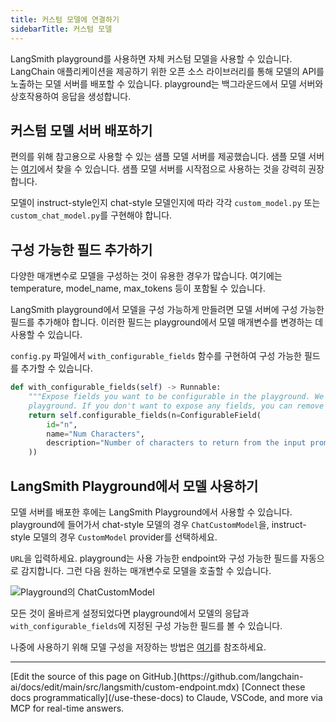 ```yaml
---
title: 커스텀 모델에 연결하기
sidebarTitle: 커스텀 모델
---
```


LangSmith playground를 사용하면 자체 커스텀 모델을 사용할 수 있습니다. LangChain 애플리케이션을 제공하기 위한 오픈 소스 라이브러리를 통해 모델의 API를 노출하는 모델 서버를 배포할 수 있습니다. playground는 백그라운드에서 모델 서버와 상호작용하여 응답을 생성합니다.

## 커스텀 모델 서버 배포하기

편의를 위해 참고용으로 사용할 수 있는 샘플 모델 서버를 제공했습니다. 샘플 모델 서버는 [여기](https://github.com/langchain-ai/langsmith-model-server)에서 찾을 수 있습니다. 샘플 모델 서버를 시작점으로 사용하는 것을 강력히 권장합니다.

모델이 instruct-style인지 chat-style 모델인지에 따라 각각 `custom_model.py` 또는 `custom_chat_model.py`를 구현해야 합니다.

## 구성 가능한 필드 추가하기

다양한 매개변수로 모델을 구성하는 것이 유용한 경우가 많습니다. 여기에는 temperature, model\_name, max\_tokens 등이 포함될 수 있습니다.

LangSmith playground에서 모델을 구성 가능하게 만들려면 모델 서버에 구성 가능한 필드를 추가해야 합니다. 이러한 필드는 playground에서 모델 매개변수를 변경하는 데 사용할 수 있습니다.

`config.py` 파일에서 `with_configurable_fields` 함수를 구현하여 구성 가능한 필드를 추가할 수 있습니다.

```python
def with_configurable_fields(self) -> Runnable:
    """Expose fields you want to be configurable in the playground. We will automatically expose these to the
    playground. If you don't want to expose any fields, you can remove this method."""
    return self.configurable_fields(n=ConfigurableField(
        id="n",
        name="Num Characters",
        description="Number of characters to return from the input prompt.",
    ))
```

## LangSmith Playground에서 모델 사용하기

모델 서버를 배포한 후에는 LangSmith Playground에서 사용할 수 있습니다. playground에 들어가서 chat-style 모델의 경우 `ChatCustomModel`을, instruct-style 모델의 경우 `CustomModel` provider를 선택하세요.

`URL`을 입력하세요. playground는 사용 가능한 endpoint와 구성 가능한 필드를 자동으로 감지합니다. 그런 다음 원하는 매개변수로 모델을 호출할 수 있습니다.

![Playground의 ChatCustomModel](/langsmith/images/playground-custom-model.png)

모든 것이 올바르게 설정되었다면 playground에서 모델의 응답과 `with_configurable_fields`에 지정된 구성 가능한 필드를 볼 수 있습니다.

나중에 사용하기 위해 모델 구성을 저장하는 방법은 [여기](/langsmith/managing-model-configurations)를 참조하세요.

---

<Callout icon="pen-to-square" iconType="regular">
    [Edit the source of this page on GitHub.](https://github.com/langchain-ai/docs/edit/main/src/langsmith/custom-endpoint.mdx)
</Callout>
<Tip icon="terminal" iconType="regular">
    [Connect these docs programmatically](/use-these-docs) to Claude, VSCode, and more via MCP for    real-time answers.
</Tip>
